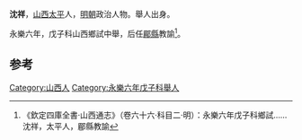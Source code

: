 '''沈祥'''，[[山西|山西]][[太平|太平]]人，[[明朝|明朝]]政治人物。舉人出身。

永樂六年，戊子科山西鄉試中舉，后任[[郿縣|郿縣]]教諭<ref>《欽定四庫全書·山西通志》（卷六十六·科目二·明）：永樂六年戊子科鄉試……沈祥，太平人，郿縣教諭</ref>。

==参考==
{{reflist}}
{{明朝人物小作品}}

[[Category:山西人|Category:山西人]]
[[Category:永樂六年戊子科舉人|Category:永樂六年戊子科舉人]]